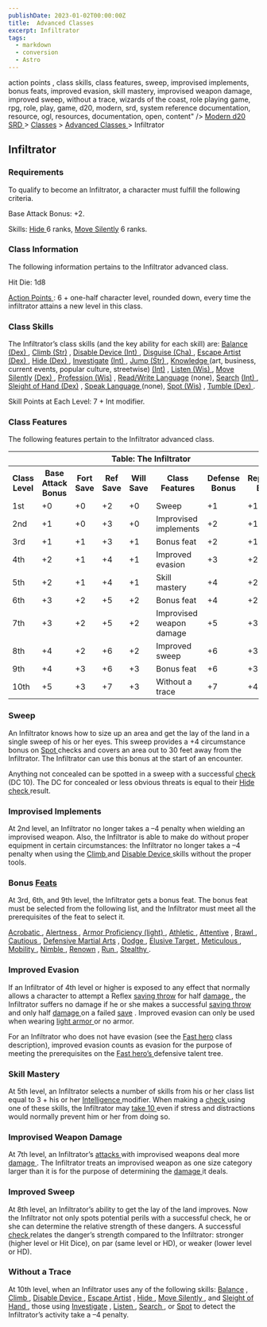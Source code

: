 ```yaml
---
publishDate: 2023-01-02T00:00:00Z
title:  Advanced Classes 
excerpt: Infiltrator
tags:
  - markdown
  - conversion
  - Astro
---
```


action points , class skills, class features, sweep, improvised implements,
bonus feats, improved evasion, skill mastery, improvised weapon damage,
improved sweep, without a trace, wizards of the coast, role playing game, rpg,
role, play, game, d20, modern, srd, system reference documentation, resource,
ogl, resources, documentation, open, content" /> [ Modern d20 SRD ](/#modernD20) > [ Classes](modern-d20-srd-classes-index) > [ Advanced Classes ](modern-d20-srd-classes-advanced-index) > Infiltrator

##  Infiltrator

###  Requirements

To qualify to become an Infiltrator, a character must fulfill the following
criteria.

Base Attack Bonus: +2.

Skills: [ Hide ](modern-d20-srd-skills-hide) 6 ranks, [ Move Silently](modern-d20-srd-skills-move-silently) 6 ranks.

###  Class Information

The following information pertains to the Infiltrator advanced class.

Hit Die: 1d8

[ Action Points ](modern-d20-srd-basics-action-points) : 6 + one-half
character level, rounded down, every time the infiltrator attains a new level
in this class.

###  Class Skills

The Infiltrator’s class skills (and the key ability for each skill) are: [Balance ](modern-d20-srd-skills-balance) [ (Dex) ](modern-d20-srd-basics-ability-scores) , [ Climb ](modern-d20-srd-skills-climb) [ (Str)](modern-d20-srd-basics-ability-scores) , [ Disable Device ](modern-d20-srd-skills-disable-device) [ (Int) ](modern-d20-srd-basics-ability-scores) , [Disguise ](modern-d20-srd-skills-disguise) [ (Cha) ](modern-d20-srd-basics-ability-scores) , [ Escape Artist ](modern-d20-srd-skills-escape-artist) [(Dex) ](modern-d20-srd-basics-ability-scores) , [ Hide ](modern-d20-srd-skills-hide) [ (Dex) ](modern-d20-srd-basics-ability-scores) , [ Investigate](modern-d20-srd-skills-investigate) [ (Int) ](modern-d20-srd-basics-ability-scores) , [ Jump ](modern-d20-srd-skills-jump) [ (Str) ](modern-d20-srd-basics-ability-scores) , [ Knowledge ](modern-d20-srd-skills-knowledge) (art,
business, current events, popular culture, streetwise) [ (Int)](modern-d20-srd-basics-ability-scores) , [ Listen ](modern-d20-srd-skills-listen) [ (Wis) ](modern-d20-srd-basics-ability-scores) , [ Move Silently](modern-d20-srd-skills-move-silently) [ (Dex) ](modern-d20-srd-basics-ability-scores) , [ Profession ](modern-d20-srd-skills-profession) [ (Wis)](modern-d20-srd-basics-ability-scores) , [ Read/Write Language](modern-d20-srd-skills-read-write-language) (none), [ Search](modern-d20-srd-skills-search) [ (Int) ](modern-d20-srd-basics-ability-scores) , [ Sleight of Hand ](modern-d20-srd-skills-sleight-of-hand) [ (Dex)](modern-d20-srd-basics-ability-scores) , [ Speak Language ](modern-d20-srd-skills-speak-language) (none), [ Spot ](modern-d20-srd-skills-spot) [ (Wis)](modern-d20-srd-basics-ability-scores) , [ Tumble ](modern-d20-srd-skills-tumble) [ (Dex) ](modern-d20-srd-basics-ability-scores) .

Skill Points at Each Level: 7 + Int modifier.

###  Class Features

The following features pertain to the Infiltrator advanced class.


<table> <th colspan="8"> Table: The Infiltrator </th> <tr> <th> Class Level </th> <th> Base Attack Bonus </th> <th> Fort Save </th> <th> Ref Save </th> <th> Will Save </th> <th> Class Features </th> <th> Defense Bonus </th> <th> Reputation Bonus </th> </tr> <tr> <td> 1st </td> <td> +0 </td> <td> +0 </td> <td> +2 </td> <td> +0 </td> <td> Sweep </td> <td> +1 </td> <td> +1 </td> </tr> <tr class="shaded"> <td> 2nd </td> <td> +1 </td> <td> +0 </td> <td> +3 </td> <td> +0 </td> <td> Improvised implements </td> <td> +2 </td> <td> +1 </td> </tr> <tr> <td> 3rd </td> <td> +1 </td> <td> +1 </td> <td> +3 </td> <td> +1 </td> <td> Bonus feat </td> <td> +2 </td> <td> +1 </td> </tr> <tr class="shaded"> <td> 4th </td> <td> +2 </td> <td> +1 </td> <td> +4 </td> <td> +1 </td> <td> Improved evasion </td> <td> +3 </td> <td> +2 </td> </tr> <tr> <td> 5th </td> <td> +2 </td> <td> +1 </td> <td> +4 </td> <td> +1 </td> <td> Skill mastery </td> <td> +4 </td> <td> +2 </td> </tr> <tr class="shaded"> <td> 6th </td> <td> +3 </td> <td> +2 </td> <td> +5 </td> <td> +2 </td> <td> Bonus feat </td> <td> +4 </td> <td> +2 </td> </tr> <tr> <td> 7th </td> <td> +3 </td> <td> +2 </td> <td> +5 </td> <td> +2 </td> <td> Improvised weapon damage </td> <td> +5 </td> <td> +3 </td> </tr> <tr class="shaded"> <td> 8th </td> <td> +4 </td> <td> +2 </td> <td> +6 </td> <td> +2 </td> <td> Improved sweep </td> <td> +6 </td> <td> +3 </td> </tr> <tr> <td> 9th </td> <td> +4 </td> <td> +3 </td> <td> +6 </td> <td> +3 </td> <td> Bonus feat </td> <td> +6 </td> <td> +3 </td> </tr> <tr class="shaded"> <td> 10th </td> <td> +5 </td> <td> +3 </td> <td> +7 </td> <td> +3 </td> <td> Without a trace </td> <td> +7 </td> <td> +4 </td> </tr> </table>



###  Sweep

An Infiltrator knows how to size up an area and get the lay of the land in a
single sweep of his or her eyes. This sweep provides a +4 circumstance bonus
on [ Spot ](modern-d20-srd-skills-skill-basics-php#skill-check-index) checks
and covers an area out to 30 feet away from the Infiltrator. The Infiltrator
can use this bonus at the start of an encounter.

Anything not concealed can be spotted in a sweep with a successful [ check](modern-d20-srd-skills-skill-basics-php#skill-check-index) (DC 10). The DC
for concealed or less obvious threats is equal to their [ Hide](modern-d20-srd-skills-hide) [ check ](modern-d20-srd-skills-skill-basics-php#skill-check-index) result.

###  Improvised Implements

At 2nd level, an Infiltrator no longer takes a –4 penalty when wielding an
improvised weapon. Also, the Infiltrator is able to make do without proper
equipment in certain circumstances: the Infiltrator no longer takes a –4
penalty when using the [ Climb ](modern-d20-srd-skills-climb) and [ Disable Device ](modern-d20-srd-skills-disable-device) skills without the proper
tools.

###  Bonus [ Feats ](modern-d20-srd-feats-index)

At 3rd, 6th, and 9th level, the Infiltrator gets a bonus feat. The bonus feat
must be selected from the following list, and the Infiltrator must meet all
the prerequisites of the feat to select it.

[ Acrobatic ](modern-d20-srd-feats-acrobatic) , [ Alertness ](modern-d20-srd-feats-alertness) , [ Armor Proficiency (light) ](modern-d20-srd-feats-armor-proficiency-light) , [ Athletic ](modern-d20-srd-feats-athletic) , [ Attentive](modern-d20-srd-feats-attentive) , [ Brawl ](modern-d20-srd-feats-brawl) , [Cautious ](modern-d20-srd-feats-cautious) , [ Defensive Martial Arts](modern-d20-srd-feats-defensive-martial-arts) , [ Dodge ](modern-d20-srd-feats-dodge) , [ Elusive Target ](modern-d20-srd-feats-elusive-target) , [Meticulous ](modern-d20-srd-feats-meticulous) , [ Mobility ](modern-d20-srd-feats-mobility) , [ Nimble ](modern-d20-srd-feats-nimble) , [ Renown](modern-d20-srd-feats-renown) , [ Run ](modern-d20-srd-feats-run) , [Stealthy ](modern-d20-srd-feats-stealthy) .

###  Improved Evasion

If an Infiltrator of 4th level or higher is exposed to any effect that
normally allows a character to attempt a Reflex [ saving throw](modern-d20-srd-basics-saving-throws) for half [ damage ](modern-d20-srd-combat-damage) , the Infiltrator suffers no damage if he or she makes a
successful [ saving throw ](modern-d20-srd-basics-saving-throws) and only half
[ damage ](file:-C|-Documents%20and%20Settings-All%20Users-Documents-d20resources-modern-d20-srd-combat-damage) on a failed [ save](modern-d20-srd-basics-saving-throws) . Improved evasion can only be used
when wearing [ light armor ](modern-d20-srd-equipment-armor-light) or no
armor.

For an Infiltrator who does not have evasion (see the [ Fast hero](modern-d20-srd-classes-basic-fast-hero) class description), improved evasion
counts as evasion for the purpose of meeting the prerequisites on the [ Fast hero’s ](modern-d20-srd-classes-basic-fast-hero) defensive talent tree.

###  Skill Mastery

At 5th level, an Infiltrator selects a number of skills from his or her class
list equal to 3 + his or her [ Intelligence ](modern-d20-srd-basics-ability-scores) modifier. When making a [ check ](modern-d20-srd-skills-skill-basics-php#skill-check-index) using one of these skills, the Infiltrator may [ take 10 ](modern-d20-srd-skills-skill-basics-php#take10-index) even if stress and
distractions would normally prevent him or her from doing so.

###  Improvised Weapon Damage

At 7th level, an Infiltrator’s [ attacks ](modern-d20-srd-combat-attack-roll)
with improvised weapons deal more [ damage ](modern-d20-srd-combat-damage) .
The Infiltrator treats an improvised weapon as one size category larger than
it is for the purpose of determining the [ damage ](modern-d20-srd-combat-damage) it deals.

###  Improved Sweep

At 8th level, an Infiltrator’s ability to get the lay of the land improves.
Now the Infiltrator not only spots potential perils with a successful check,
he or she can determine the relative strength of these dangers. A successful [check ](modern-d20-srd-skills-skill-basics-php#skill-check-index) relates the
danger’s strength compared to the Infiltrator: stronger (higher level or Hit
Dice), on par (same level or HD), or weaker (lower level or HD).

###  Without a Trace

At 10th level, when an Infiltrator uses any of the following skills: [ Balance](modern-d20-srd-skills-balance) , [ Climb ](modern-d20-srd-skills-climb) , [Disable Device ](modern-d20-srd-skills-disable-device) , [ Escape Artist](modern-d20-srd-skills-escape-artist) , [ Hide ](modern-d20-srd-skills-hide)
, [ Move Silently ](modern-d20-srd-skills-move-silently) , and [ Sleight of Hand ](modern-d20-srd-skills-sleight-of-hand) , those using [ Investigate](modern-d20-srd-skills-investigate) , [ Listen ](modern-d20-srd-skills-listen) , [ Search ](modern-d20-srd-skills-search) , or [ Spot](modern-d20-srd-skills-spot) to detect the Infiltrator’s activity take a –4
penalty.

